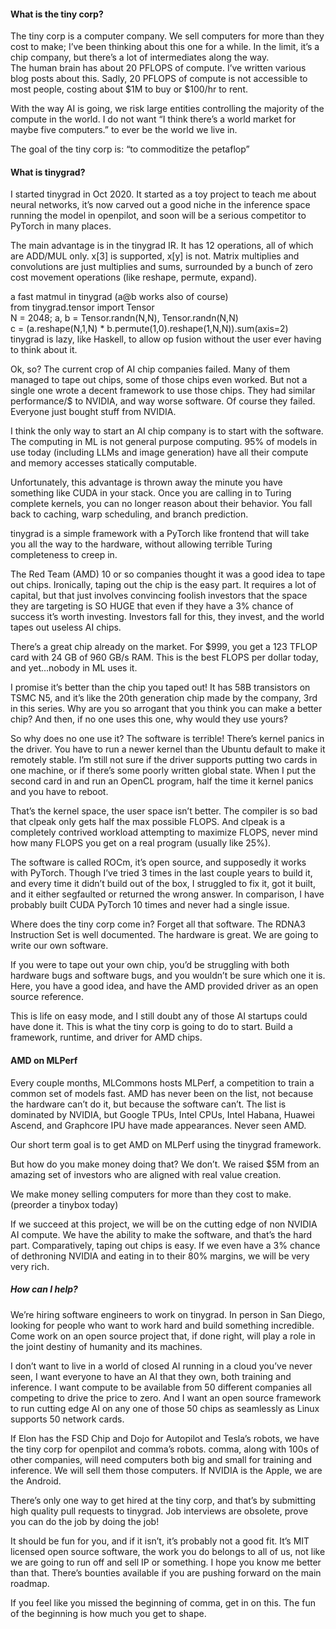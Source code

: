 ####  What is the tiny corp?
The tiny corp is a computer company. We sell computers for more than they cost to make; I’ve been thinking about this one for a while. In the limit, it’s a chip company, but there’s a lot of intermediates along the way.\
The human brain has about 20 PFLOPS of compute. I’ve written various blog posts about this. Sadly, 20 PFLOPS of compute is not accessible to most people, costing about $1M to buy or $100/hr to rent.

With the way AI is going, we risk large entities controlling the majority of the compute in the world. I do not want “I think there’s a world market for maybe five computers.” to ever be the world we live in.

The goal of the tiny corp is: “to commoditize the petaflop”

#### What is tinygrad?
I started tinygrad in Oct 2020. It started as a toy project to teach me about neural networks, it’s now carved out a good niche in the inference space running the model in openpilot, and soon will be a serious competitor to PyTorch in many places.

The main advantage is in the tinygrad IR. It has 12 operations, all of which are ADD/MUL only. x[3] is supported, x[y] is not. Matrix multiplies and convolutions are just multiplies and sums, surrounded by a bunch of zero cost movement operations (like reshape, permute, expand).

a fast matmul in tinygrad (a@b works also of course)\
from tinygrad.tensor import Tensor\
N = 2048; a, b = Tensor.randn(N,N), Tensor.randn(N,N)\
c = (a.reshape(N,1,N) * b.permute(1,0).reshape(1,N,N)).sum(axis=2)\
tinygrad is lazy, like Haskell, to allow op fusion without the user ever having to think about it.

Ok, so?
The current crop of AI chip companies failed. Many of them managed to tape out chips, some of those chips even worked. But not a single one wrote a decent framework to use those chips. They had similar performance/$ to NVIDIA, and way worse software. Of course they failed. Everyone just bought stuff from NVIDIA.

I think the only way to start an AI chip company is to start with the software. The computing in ML is not general purpose computing. 95% of models in use today (including LLMs and image generation) have all their compute and memory accesses statically computable.

Unfortunately, this advantage is thrown away the minute you have something like CUDA in your stack. Once you are calling in to Turing complete kernels, you can no longer reason about their behavior. You fall back to caching, warp scheduling, and branch prediction.

tinygrad is a simple framework with a PyTorch like frontend that will take you all the way to the hardware, without allowing terrible Turing completeness to creep in.

The Red Team (AMD)
10 or so companies thought it was a good idea to tape out chips. Ironically, taping out the chip is the easy part. It requires a lot of capital, but that just involves convincing foolish investors that the space they are targeting is SO HUGE that even if they have a 3% chance of success it’s worth investing. Investors fall for this, they invest, and the world tapes out useless AI chips.

There’s a great chip already on the market. For $999, you get a 123 TFLOP card with 24 GB of 960 GB/s RAM. This is the best FLOPS per dollar today, and yet…nobody in ML uses it.

I promise it’s better than the chip you taped out! It has 58B transistors on TSMC N5, and it’s like the 20th generation chip made by the company, 3rd in this series. Why are you so arrogant that you think you can make a better chip? And then, if no one uses this one, why would they use yours?

So why does no one use it?
The software is terrible! There’s kernel panics in the driver. You have to run a newer kernel than the Ubuntu default to make it remotely stable. I’m still not sure if the driver supports putting two cards in one machine, or if there’s some poorly written global state. When I put the second card in and run an OpenCL program, half the time it kernel panics and you have to reboot.

That’s the kernel space, the user space isn’t better. The compiler is so bad that clpeak only gets half the max possible FLOPS. And clpeak is a completely contrived workload attempting to maximize FLOPS, never mind how many FLOPS you get on a real program (usually like 25%).

The software is called ROCm, it’s open source, and supposedly it works with PyTorch. Though I’ve tried 3 times in the last couple years to build it, and every time it didn’t build out of the box, I struggled to fix it, got it built, and it either segfaulted or returned the wrong answer. In comparison, I have probably built CUDA PyTorch 10 times and never had a single issue.

Where does the tiny corp come in?
Forget all that software. The RDNA3 Instruction Set is well documented. The hardware is great. We are going to write our own software.

If you were to tape out your own chip, you’d be struggling with both hardware bugs and software bugs, and you wouldn’t be sure which one it is. Here, you have a good idea, and have the AMD provided driver as an open source reference.

This is life on easy mode, and I still doubt any of those AI startups could have done it. This is what the tiny corp is going to do to start. Build a framework, runtime, and driver for AMD chips.

#### AMD on MLPerf
Every couple months, MLCommons hosts MLPerf, a competition to train a common set of models fast. AMD has never been on the list, not because the hardware can’t do it, but because the software can’t. The list is dominated by NVIDIA, but Google TPUs, Intel CPUs, Intel Habana, Huawei Ascend, and Graphcore IPU have made appearances. Never seen AMD.

Our short term goal is to get AMD on MLPerf using the tinygrad framework.

But how do you make money doing that?
We don’t. We raised $5M from an amazing set of investors who are aligned with real value creation.

We make money selling computers for more than they cost to make. (preorder a tinybox today)

If we succeed at this project, we will be on the cutting edge of non NVIDIA AI compute. We have the ability to make the software, and that’s the hard part. Comparatively, taping out chips is easy. If we even have a 3% chance of dethroning NVIDIA and eating in to their 80% margins, we will be very very rich.

#####  How can I help?
We’re hiring software engineers to work on tinygrad. In person in San Diego, looking for people who want to work hard and build something incredible. Come work on an open source project that, if done right, will play a role in the joint destiny of humanity and its machines.

I don’t want to live in a world of closed AI running in a cloud you’ve never seen, I want everyone to have an AI that they own, both training and inference. I want compute to be available from 50 different companies all competing to drive the price to zero. And I want an open source framework to run cutting edge AI on any one of those 50 chips as seamlessly as Linux supports 50 network cards.

If Elon has the FSD Chip and Dojo for Autopilot and Tesla’s robots, we have the tiny corp for openpilot and comma’s robots. comma, along with 100s of other companies, will need computers both big and small for training and inference. We will sell them those computers. If NVIDIA is the Apple, we are the Android.

There’s only one way to get hired at the tiny corp, and that’s by submitting high quality pull requests to tinygrad. Job interviews are obsolete, prove you can do the job by doing the job!

It should be fun for you, and if it isn’t, it’s probably not a good fit. It’s MIT licensed open source software, the work you do belongs to all of us, not like we are going to run off and sell IP or something. I hope you know me better than that. There’s bounties available if you are pushing forward on the main roadmap.

If you feel like you missed the beginning of comma, get in on this. The fun of the beginning is how much you get to shape.
